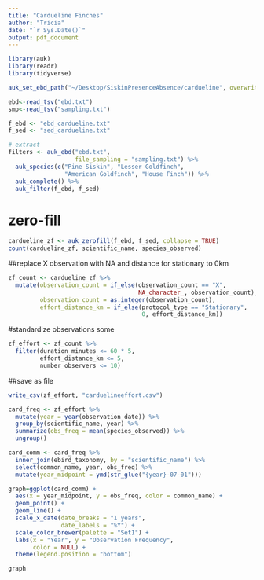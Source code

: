 ```yaml
---
title: "Cardueline Finches"
author: "Tricia"
date: "`r Sys.Date()`"
output: pdf_document
---
```


```r
library(auk)
library(readr)
library(tidyverse)
```

```r
auk_set_ebd_path("~/Desktop/SiskinPresenceAbsence/cardueline", overwrite=TRUE)
```

```r
ebd<-read_tsv("ebd.txt")
smp<-read_tsv("sampling.txt")
```

```r
f_ebd <- "ebd_cardueline.txt"
f_sed <- "sed_cardueline.txt"

# extract
filters <- auk_ebd("ebd.txt", 
                   file_sampling = "sampling.txt") %>% 
  auk_species(c("Pine Siskin", "Lesser Goldfinch", 
                "American Goldfinch", "House Finch")) %>% 
  auk_complete() %>% 
  auk_filter(f_ebd, f_sed)
```

# zero-fill
```r
cardueline_zf <- auk_zerofill(f_ebd, f_sed, collapse = TRUE)
count(cardueline_zf, scientific_name, species_observed)
```

##replace X  observation with NA and distance for stationary to 0km
```r
zf_count <- cardueline_zf %>% 
  mutate(observation_count = if_else(observation_count == "X", 
                                     NA_character_, observation_count),
         observation_count = as.integer(observation_count),
         effort_distance_km = if_else(protocol_type == "Stationary", 
                                      0, effort_distance_km))
```

#standardize observations some
```r
zf_effort <- zf_count %>% 
  filter(duration_minutes <= 60 * 5,
         effort_distance_km <= 5,
         number_observers <= 10)
```

##save as file
```r
write_csv(zf_effort, "carduelineeffort.csv")
```

```r
card_freq <- zf_effort %>%
  mutate(year = year(observation_date)) %>%
  group_by(scientific_name, year) %>%
  summarize(obs_freq = mean(species_observed)) %>%
  ungroup()
```

```r
card_comm <- card_freq %>%
  inner_join(ebird_taxonomy, by = "scientific_name") %>% 
  select(common_name, year, obs_freq) %>%
  mutate(year_midpoint = ymd(str_glue("{year}-07-01")))
```

```r
graph=ggplot(card_comm) +
  aes(x = year_midpoint, y = obs_freq, color = common_name) +
  geom_point() +
  geom_line() +
  scale_x_date(date_breaks = "1 years",
               date_labels = "%Y") +
  scale_color_brewer(palette = "Set1") +
  labs(x = "Year", y = "Observation Frequency",
       color = NULL) +
  theme(legend.position = "bottom")

graph
```